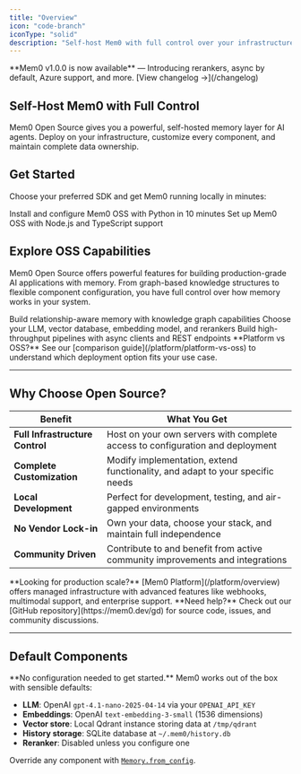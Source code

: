 ```yaml
---
title: "Overview"
icon: "code-branch"
iconType: "solid"
description: "Self-host Mem0 with full control over your infrastructure and data"
---
```


<Tip>
**Mem0 v1.0.0 is now available** — Introducing rerankers, async by default, Azure support, and more. [View changelog →](/changelog)
</Tip>

## Self-Host Mem0 with Full Control

Mem0 Open Source gives you a powerful, self-hosted memory layer for AI agents. Deploy on your infrastructure, customize every component, and maintain complete data ownership.

## Get Started

Choose your preferred SDK and get Mem0 running locally in minutes:

<CardGroup cols={2}>
  <Card title="Python Quickstart" icon="python" href="/open-source/python-quickstart">
    Install and configure Mem0 OSS with Python in 10 minutes
  </Card>

  <Card title="Node.js Quickstart" icon="node" href="/open-source/node-quickstart">
    Set up Mem0 OSS with Node.js and TypeScript support
  </Card>
</CardGroup>

## Explore OSS Capabilities

Mem0 Open Source offers powerful features for building production-grade AI applications with memory. From graph-based knowledge structures to flexible component configuration, you have full control over how memory works in your system.

<CardGroup cols={3}>
  <Card title="Graph Memory" icon="network-wired" href="/open-source/graph_memory/overview">
    Build relationship-aware memory with knowledge graph capabilities
  </Card>

  <Card title="Component Configuration" icon="sliders" href="/open-source/configuration">
    Choose your LLM, vector database, embedding model, and rerankers
  </Card>

  <Card title="REST API" icon="bolt" href="/open-source/features/rest-api">
    Build high-throughput pipelines with async clients and REST endpoints
  </Card>
</CardGroup>

<Note>
**Platform vs OSS?** See our [comparison guide](/platform/platform-vs-oss) to understand which deployment option fits your use case.
</Note>

---

## Why Choose Open Source?

| Benefit | What You Get |
|---------|--------------|
| **Full Infrastructure Control** | Host on your own servers with complete access to configuration and deployment |
| **Complete Customization** | Modify implementation, extend functionality, and adapt to your specific needs |
| **Local Development** | Perfect for development, testing, and air-gapped environments |
| **No Vendor Lock-in** | Own your data, choose your stack, and maintain full independence |
| **Community Driven** | Contribute to and benefit from active community improvements and integrations |

<Info>
**Looking for production scale?** [Mem0 Platform](/platform/overview) offers managed infrastructure with advanced features like webhooks, multimodal support, and enterprise support.
</Info>

<Note>
**Need help?** Check out our [GitHub repository](https://mem0.dev/gd) for source code, issues, and community discussions.
</Note>

---

## Default Components

<Note>
**No configuration needed to get started.** Mem0 works out of the box with sensible defaults:

- **LLM**: OpenAI `gpt-4.1-nano-2025-04-14` via your `OPENAI_API_KEY`
- **Embeddings**: OpenAI `text-embedding-3-small` (1536 dimensions)
- **Vector store**: Local Qdrant instance storing data at `/tmp/qdrant`
- **History storage**: SQLite database at `~/.mem0/history.db`
- **Reranker**: Disabled unless you configure one

Override any component with [`Memory.from_config`](/open-source/configuration).
</Note>
